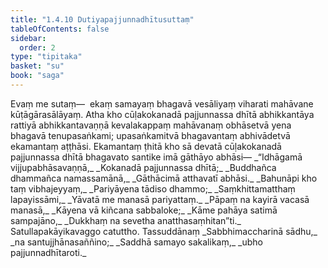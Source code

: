 ```yaml
---
title: "1.4.10 Dutiyapajjunnadhītusuttaṃ"
tableOfContents: false
sidebar:
  order: 2
type: "tipitaka"
basket: "su"
book: "saga"
---
```



<DynamicBreadcrumb />

<Division number="40" book="saga">

<Paragraph number="231" book="saga">
Evaṃ me sutaṃ—  ekaṃ samayaṃ bhagavā vesāliyaṃ viharati mahāvane kūṭāgārasālāyaṃ. Atha kho cūḷakokanadā pajjunnassa dhītā abhikkantāya rattiyā abhikkantavaṇṇā kevalakappaṃ mahāvanaṃ obhāsetvā yena bhagavā tenupasaṅkami; upasaṅkamitvā bhagavantaṃ abhivādetvā ekamantaṃ aṭṭhāsi. Ekamantaṃ ṭhitā kho sā devatā cūḷakokanadā pajjunnassa dhītā bhagavato santike imā gāthāyo abhāsi—
</Paragraph>

<Paragraph number="232" type="verses" book="saga">
_“Idhāgamā vijjupabhāsavaṇṇā,_  
_Kokanadā pajjunnassa dhītā;_  
_Buddhañca dhammañca namassamānā,_  
_Gāthācimā atthavatī abhāsi._  

</Paragraph>

<Paragraph number="233" type="verses" book="saga">
_Bahunāpi kho taṃ vibhajeyyaṃ,_  
_Pariyāyena tādiso dhammo;_  
_Saṃkhittamatthaṃ lapayissāmi,_  
_Yāvatā me manasā pariyattaṃ._  

</Paragraph>

<Paragraph number="234" type="verses" book="saga">
_Pāpaṃ na kayirā vacasā manasā,_  
_Kāyena vā kiñcana sabbaloke;_  
_Kāme pahāya satimā sampajāno,_  
_Dukkhaṃ na sevetha anatthasaṃhitan”ti._  


</Paragraph>
</Division>

<Paragraph number="235" type="center" book="saga">
Satullapakāyikavaggo catuttho.



</Paragraph>

<Paragraph number="236" type="center" book="saga">
Tassuddānaṃ


</Paragraph>

<Paragraph number="237" type="verses" book="saga">
_Sabbhimaccharinā sādhu,_  
_na santujjhānasaññino;_  
_Saddhā samayo sakalikaṃ,_  
_ubho pajjunnadhītaroti._
</Paragraph>
